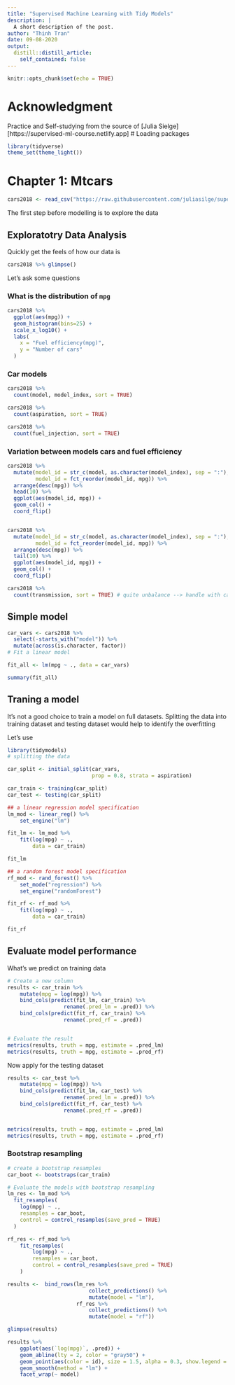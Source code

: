 ```yaml
---
title: "Supervised Machine Learning with Tidy Models"
description: |
  A short description of the post.
author: "Thinh Tran"
date: 09-08-2020
output:
  distill::distill_article:
    self_contained: false
---
```


```r
knitr::opts_chunk$set(echo = TRUE)
```
# Acknowledgment 
Practice and Self-studying from the source of [Julia Sielge][https://supervised-ml-course.netlify.app]
# Loading packages 
```r
library(tidyverse)
theme_set(theme_light())
```

# Chapter 1: Mtcars
```r

cars2018 <- read_csv("https://raw.githubusercontent.com/juliasilge/supervised-ML-case-studies-course/master/data/cars2018.csv")
```

The first step before modelling is to explore the data

## Exploratotry Data Analysis 
Quickly get the feels of how our data is 

```r
cars2018 %>% glimpse()
```

Let's ask some questions

### What is the distribution of `mpg`

```r
cars2018 %>% 
  ggplot(aes(mpg)) + 
  geom_histogram(bins=25) +
  scale_x_log10() + 
  labs(
    x = "Fuel efficiency(mpg)",
    y = "Number of cars"
  )
```

### Car models
```r
cars2018 %>%
  count(model, model_index, sort = TRUE)

cars2018 %>%
  count(aspiration, sort = TRUE)

cars2018 %>% 
  count(fuel_injection, sort = TRUE)
```


### Variation between models cars and fuel efficiency 

```r
cars2018 %>% 
  mutate(model_id = str_c(model, as.character(model_index), sep = ":"),
         model_id = fct_reorder(model_id, mpg)) %>% 
  arrange(desc(mpg)) %>% 
  head(10) %>% 
  ggplot(aes(model_id, mpg)) + 
  geom_col() + 
  coord_flip()


cars2018 %>% 
  mutate(model_id = str_c(model, as.character(model_index), sep = ":"),
         model_id = fct_reorder(model_id, mpg)) %>% 
  arrange(desc(mpg)) %>% 
  tail(10) %>% 
  ggplot(aes(model_id, mpg)) + 
  geom_col() + 
  coord_flip()

```

```r
cars2018 %>% 
  count(transmission, sort = TRUE) # quite unbalance --> handle with cares 
```


## Simple model 

```r
car_vars <- cars2018 %>% 
  select(-starts_with("model")) %>% 
  mutate(across(is.character, factor))
# Fit a linear model 

fit_all <- lm(mpg ~ ., data = car_vars)

summary(fit_all)
```


## Traning a model 

It's not a good choice to train a model on full datasets. Splitting the data into training dataset and testing dataset would help to identify the overfitting 

Let's use 

```r
library(tidymodels)
# splitting the data 

car_split <- initial_split(car_vars, 
                           prop = 0.8, strata = aspiration)

car_train <- training(car_split)
car_test <- testing(car_split)

## a linear regression model specification
lm_mod <- linear_reg() %>%
    set_engine("lm")

fit_lm <- lm_mod %>%
    fit(log(mpg) ~ ., 
        data = car_train)

fit_lm

## a random forest model specification
rf_mod <- rand_forest() %>%
    set_mode("regression") %>%
    set_engine("randomForest")

fit_rf <- rf_mod %>%
    fit(log(mpg) ~ ., 
        data = car_train)      

fit_rf
```


## Evaluate model performance 

What's we predict on training data
```r
# Create a new column
results <- car_train %>%
    mutate(mpg = log(mpg)) %>%
    bind_cols(predict(fit_lm, car_train) %>%
                  rename(.pred_lm = .pred)) %>%
    bind_cols(predict(fit_rf, car_train) %>%
                  rename(.pred_rf = .pred))


# Evaluate the result
metrics(results, truth = mpg, estimate = .pred_lm)
metrics(results, truth = mpg, estimate = .pred_rf)

```

Now apply for the testing dataset
```r
results <- car_test %>%
    mutate(mpg = log(mpg)) %>%
    bind_cols(predict(fit_lm, car_test) %>%
                  rename(.pred_lm = .pred)) %>%
    bind_cols(predict(fit_rf, car_test) %>%
                  rename(.pred_rf = .pred))


metrics(results, truth = mpg, estimate = .pred_lm)
metrics(results, truth = mpg, estimate = .pred_rf)
```


### Bootstrap resampling

```r
# create a bootstrap resamples
car_boot <- bootstraps(car_train)

# Evaluate the models with bootstrap resampling
lm_res <- lm_mod %>% 
  fit_resamples(
    log(mpg) ~ .,
    resamples = car_boot,
    control = control_resamples(save_pred = TRUE)
  )

rf_res <- rf_mod %>%
    fit_resamples(
        log(mpg) ~ .,
        resamples = car_boot,
        control = control_resamples(save_pred = TRUE)
    )
```


```r
results <-  bind_rows(lm_res %>%
                          collect_predictions() %>%
                          mutate(model = "lm"),
                      rf_res %>%
                          collect_predictions() %>%
                          mutate(model = "rf"))

glimpse(results)

results %>%
    ggplot(aes(`log(mpg)`, .pred)) +
    geom_abline(lty = 2, color = "gray50") +
    geom_point(aes(color = id), size = 1.5, alpha = 0.3, show.legend = FALSE) +
    geom_smooth(method = "lm") +
    facet_wrap(~ model)
```

